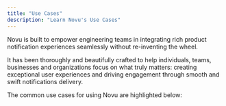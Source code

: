 ```yaml
---
title: "Use Cases"
description: "Learn Novu's Use Cases"
---
```


Novu is built to empower engineering teams in integrating rich product notification experiences seamlessly without re-inventing the wheel.

It has been thoroughly and beautifully crafted to help individuals, teams, businesses and organizations focus on what truly matters: creating exceptional user experiences and driving engagement through smooth and swift notifications delivery.

The common use cases for using Novu are highlighted below:

<CardGroup cols={3}>
  <Card title="Managing multiple delivery providers in one place" icon="circle-1" color="#ea5a0c" href="/use-cases/multiple-delivery-providers">
  </Card>
  <Card title="Fully featured embedded Notification Center" icon="circle-2" color="#0285c7" href="/use-cases/embedded-notification-center">
  </Card>
  <Card title="Digest multiple events in a single notification" icon="circle-3" color="#16a34a" href="/use-cases/digest-multiple-events">
  </Card>
  <Card title="Manage notification in multiple languages" icon="circle-4" color="#dc2626" href="/use-cases/manage-notifications-in-multiple-languages">
  </Card>
  <Card title="Processing and sending notifications at any scale" icon="circle-5" color="#dc2626" href="/use-cases/send-notifications-at-any-scale">
  </Card>
  <Card title="Centralized multiple legacy implementations of different teams" icon="circle-6" color="#dc2626" href="/use-cases/centralized-multiple-legacy-implementations">
  </Card>
  <Card title="Debug notifications across channels and vendors in a singe place" icon="circle-7" color="#dc2626" href="/use-cases/debug-notifications">
  </Card>
</CardGroup>

